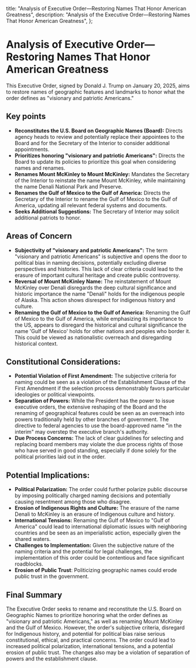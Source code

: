   title:
    "Analysis of Executive Order—Restoring Names That Honor American Greatness",
  description:
    "Analysis of the Executive Order—Restoring Names That Honor American Greatness",
};


# Analysis of Executive Order—Restoring Names That Honor American Greatness

This Executive Order, signed by Donald J. Trump on January 20, 2025, aims to restore names of geographic features and landmarks to honor what the order defines as "visionary and patriotic Americans."

## Key points

- **Reconstitutes the U.S. Board on Geographic Names (Board):** Directs agency heads to review and potentially replace their appointees to the Board and for the Secretary of the Interior to consider additional appointments.
- **Prioritizes honoring "visionary and patriotic Americans":** Directs the Board to update its policies to prioritize this goal when considering names and renames.
- **Renames Mount McKinley to Mount McKinley:** Mandates the Secretary of the Interior to reinstate the name Mount McKinley, while maintaining the name Denali National Park and Preserve.
- **Renames the Gulf of Mexico to the Gulf of America:** Directs the Secretary of the Interior to rename the Gulf of Mexico to the Gulf of America, updating all relevant federal systems and documents.
- **Seeks Additional Suggestions:** The Secretary of Interior may solicit additional patriots to honor.

## Areas of Concern

- **Subjectivity of "visionary and patriotic Americans":** The term "visionary and patriotic Americans" is subjective and opens the door to political bias in naming decisions, potentially excluding diverse perspectives and histories. This lack of clear criteria could lead to the erasure of important cultural heritage and create public controversy.
- **Reversal of Mount McKinley Name:** The reinstatement of Mount McKinley over Denali disregards the deep cultural significance and historic importance the name "Denali" holds for the indigenous people of Alaska. This action shows disrespect for indigenous history and culture.
- **Renaming the Gulf of Mexico to the Gulf of America:** Renaming the Gulf of Mexico to the Gulf of America, while emphasizing its importance to the US, appears to disregard the historical and cultural significance the name 'Gulf of Mexico' holds for other nations and peoples who border it. This could be viewed as nationalistic overreach and disregarding historical context.

## Constitutional Considerations:

- **Potential Violation of First Amendment:** The subjective criteria for naming could be seen as a violation of the Establishment Clause of the First Amendment if the selection process demonstrably favors particular ideologies or political viewpoints.
- **Separation of Powers:** While the President has the power to issue executive orders, the extensive reshaping of the Board and the renaming of geographical features could be seen as an overreach into powers traditionally held by other branches of government. The directive to federal agencies to use the board-approved name "in the interim" may overstep the executive branch's authority.
- **Due Process Concerns:** The lack of clear guidelines for selecting and replacing board members may violate the due process rights of those who have served in good standing, especially if done solely for the political priorities laid out in the order.

## Potential Implications:

- **Political Polarization:** The order could further polarize public discourse by imposing politically charged naming decisions and potentially causing resentment among those who disagree.
- **Erosion of Indigenous Rights and Culture:** The erasure of the name Denali to McKinley is an erasure of Indigenous culture and history.
- **International Tensions:** Renaming the Gulf of Mexico to "Gulf of America" could lead to international diplomatic issues with neighboring countries and be seen as an imperialistic action, especially given the shared waters.
- **Challenges to Implementation:** Given the subjective nature of the naming criteria and the potential for legal challenges, the implementation of this order could be contentious and face significant roadblocks.
- **Erosion of Public Trust**: Politicizing geographic names could erode public trust in the government.

## Final Summary

The Executive Order seeks to rename and reconstitute the U.S. Board on Geographic Names to prioritize honoring what the order defines as "visionary and patriotic Americans," as well as renaming Mount McKinley and the Gulf of Mexico. However, the order's subjective criteria, disregard for Indigenous history, and potential for political bias raise serious constitutional, ethical, and practical concerns. The order could lead to increased political polarization, international tensions, and a potential erosion of public trust. The changes also may be a violation of separation of powers and the establishment clause.

